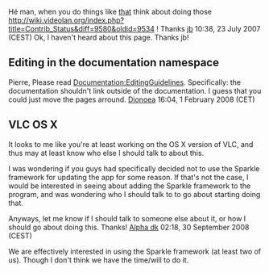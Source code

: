 Hé man, when you do things like [http://trac.videolan.org/vlc/changeset/20853 that] think about doing those http://wiki.videolan.org/index.php?title=Contrib_Status&diff=9580&oldid=9534 ! Thanks [[User:J-b|jb]] 10:38, 23 July 2007 (CEST)
Ok, I haven't heard about this page. Thanks jb!


== Editing in the documentation namespace ==
Pierre, Please read [[Documentation:EditingGuidelines]]. Specifically: the documentation shouldn't link outside of the documentation. I guess that you could just move the pages arround. [[User:Dionoea|Dionoea]] 16:04, 1 February 2008 (CET)

== VLC OS X ==

It looks to me like you're at least working on the OS X version of VLC, and thus may at least know who else I should talk to about this.

I was wondering if you guys had specifically decided not to use the Sparkle framework for updating the app for some reason.  If that's not the case, I would be interested in seeing about adding the Sparkle framework to the program, and was wondering who I should talk to to go about starting doing that.

Anyways, let me know if I should talk to someone else about it, or how I should go about doing this.  Thanks! [[User:Alpha dk|Alpha dk]] 02:18, 30 September 2008 (CEST)

We are effectively interested in using the Sparkle framework (at least two of us). Though I don't think we have the time/will to do it.